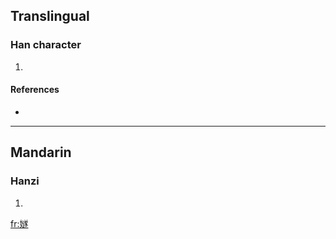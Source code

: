 ==Translingual==

===Han character===
{{Han char|rn=38|rad=女|as=13|sn=16|four=|canj=女卜廿人 (VYTO)}}

# {{defn|Han|sort=女13}}

====References====
* {{Han ref|kx=0272.090|dkj=06772|hdz=21084.140|uh=5B18|ud=23320}}

----

==Mandarin==

===Hanzi===
{{cmn-hanzi|pin=[[suì]] ([[sui4]])|wg=sui<sup>4</sup>}}

# {{defn|Mandarin|sort=女13}}

[[fr:嬘]]